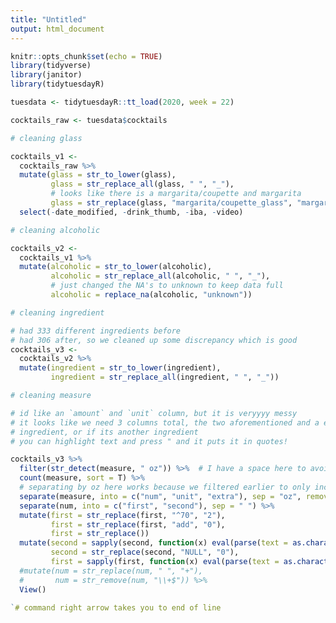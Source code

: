 ```yaml
---
title: "Untitled"
output: html_document
---
```


```r
knitr::opts_chunk$set(echo = TRUE)
library(tidyverse)
library(janitor)
library(tidytuesdayR)
```

```r
tuesdata <- tidytuesdayR::tt_load(2020, week = 22)

cocktails_raw <- tuesdata$cocktails
```

```r
# cleaning glass

cocktails_v1 <- 
  cocktails_raw %>%
  mutate(glass = str_to_lower(glass),
         glass = str_replace_all(glass, " ", "_"),
         # looks like there is a margarita/coupette and margarita
         glass = str_replace(glass, "margarita/coupette_glass", "margarita_glass")) %>%
  select(-date_modified, -drink_thumb, -iba, -video)

# cleaning alcoholic

cocktails_v2 <-
  cocktails_v1 %>% 
  mutate(alcoholic = str_to_lower(alcoholic),
         alcoholic = str_replace_all(alcoholic, " ", "_"),
         # just changed the NA's to unknown to keep data full
         alcoholic = replace_na(alcoholic, "unknown"))

# cleaning ingredient

# had 333 different ingredients before
# had 306 after, so we cleaned up some discrepancy which is good
cocktails_v3 <-
  cocktails_v2 %>%
  mutate(ingredient = str_to_lower(ingredient),
         ingredient = str_replace_all(ingredient, " ", "_")) 

# cleaning measure

# id like an `amount` and `unit` column, but it is veryyyy messy
# it looks like we need 3 columns total, the two aforementioned and a either `TRUE` to indicate original
# ingredient, or if its another ingredient
# you can highlight text and press " and it puts it in quotes!

cocktails_v3 %>%
  filter(str_detect(measure, " oz")) %>%  # I have a space here to avoid things like fr`oz`en
  count(measure, sort = T) %>% 
  # separating by oz here works because we filtered earlier to only include observations with oz
  separate(measure, into = c("num", "unit", "extra"), sep = "oz", remove = F) %>%  
  separate(num, into = c("first", "second"), sep = " ") %>%
  mutate(first = str_replace(first, "^70", "2"),
         first = str_replace(first, "add", "0"),
         first = str_replace())
  mutate(second = sapply(second, function(x) eval(parse(text = as.character(x)))),
         second = str_replace(second, "NULL", "0"),
         first = sapply(first, function(x) eval(parse(text = as.character(x))))) %>% 
  #mutate(num = str_replace(num, " ", "+"),
  #       num = str_remove(num, "\\+$")) %>% 
  View()

`# command right arrow takes you to end of line

                                       
```

